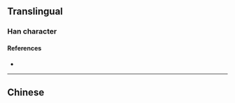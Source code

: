 {{also|梔}}
{{character info}}
==Translingual==

===Han character===
{{Han char|rn=75|rad=木|as=05|sn=9|four=|canj=DHMU,XDHMU|ids=⿰木卮}}

====References====
* {{Han ref|kx=0521.121|dkj=14682|hdz=21186.010|uh=6800|ud=26624}}

----

==Chinese==
{{zh-see|梔}}
